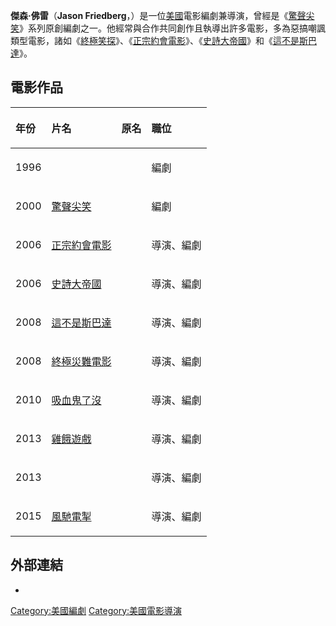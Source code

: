 {{noteTA
|T=zh-hans:贾森·弗里德伯格; zh-hant:傑森·佛雷;
|G1=Movie
|1=zh-hans:贾森; zh-hant:傑森;
|2=zh-hans:弗里德伯格; zh-hant:佛雷;
|4=zh-hans:史诗电影;zh-hk:搞乜鬼大製作;zh-tw:史詩大帝國;
|5=zh-hans:灾难电影;zh-hk:搞乜鬼咁多災難片;zh-tw:終極災難電影;
|6=zh-hans:后天;zh-hk:明日之後;zh-tw:明天過後;
}}
'''傑森·佛雷'''（'''Jason Friedberg'''，{{bd|1971年|10月13日|||Friedberg}}）是一位[[美國|美國]]電影編劇兼導演，曾經是《[[驚聲尖笑|驚聲尖笑]]》系列原創編劇之一。他經常與{{link-en|傑森·弗里德伯格和亞倫·塞茲|Jason Friedberg and Aaron Seltzer|亞倫·塞茲}}合作共同創作且執導出許多電影，多為惡搞嘲諷類型電影，諸如《[[終極笑探|終極笑探]]》、《[[正宗約會電影|正宗約會電影]]》、《[[史詩大帝國|史詩大帝國]]》和《[[這不是斯巴達|這不是斯巴達]]》。 

==電影作品==
{| class="wikitable" style="font-size:smaller;"
|- bgcolor="#dae3e7" style="text-align: center; font-size:smaller;"
!align="left"|年份
!align="left"|片名
!align="left"|原名
!align="left"|職位
|-
|align="left"|1996
|align="left"|{{link-en|终极笑探|Spy Hard}}
|align="left"|''{{lang|en|Spy Hard}}''
|align="left"|編劇
|-
|align="left"|2000
|align="left"|[[驚聲尖笑|驚聲尖笑]]
|align="left"|''{{lang|en|Scary Movie}}''
|align="left"|編劇
|-
|align="left"|2006
|align="left"|[[正宗約會電影|正宗約會電影]]
|align="left"|''{{lang|en|Date Movie}}''
|align="left"|導演、編劇
|-
|align="left"|2006
|align="left"|[[史詩大帝國|史詩大帝國]]
|align="left"|''{{lang|en|Epic Movie}}''
|align="left"|導演、編劇
|-
|align="left"|2008
|align="left"|[[這不是斯巴達|這不是斯巴達]]
|align="left"|''{{lang|en|Meet the Spartans}}''
|align="left"|導演、編劇
|-
|align="left"|2008
|align="left"|[[終極災難電影|終極災難電影]]
|align="left"|''{{lang|en|Disaster Movie}}''
|align="left"|導演、編劇
|-
|align="left"|2010
|align="left"|[[吸血鬼了沒|吸血鬼了沒]]
|align="left"|''{{lang|en|Vampire Suck}}''
|align="left"|導演、編劇
|-
|align="left"|2013 
|align="left"|[[雞餓遊戲|雞餓遊戲]]
|align="left"|''{{lang|en|The Starving Games}}''
|align="left"|導演、編劇
|-
|align="left"|2013
|align="left"|{{link-en|疯狂单身夜|Best Night Ever}}
|align="left"|''{{lang|en|Best Night Ever}}''
|align="left"|導演、編劇
|-
|align="left"|2015
|align="left"|[[風馳電掣|風馳電掣]]
|align="left"|''{{lang|en|Superfast!}}''
|align="left"|導演、編劇
|}

==外部連結==
*{{imdb name|id=0294997}}

{{DEFAULTSORT:Friedberg, Jason}}
[[Category:美國編劇|Category:美國編劇]]
[[Category:美國電影導演|Category:美國電影導演]]